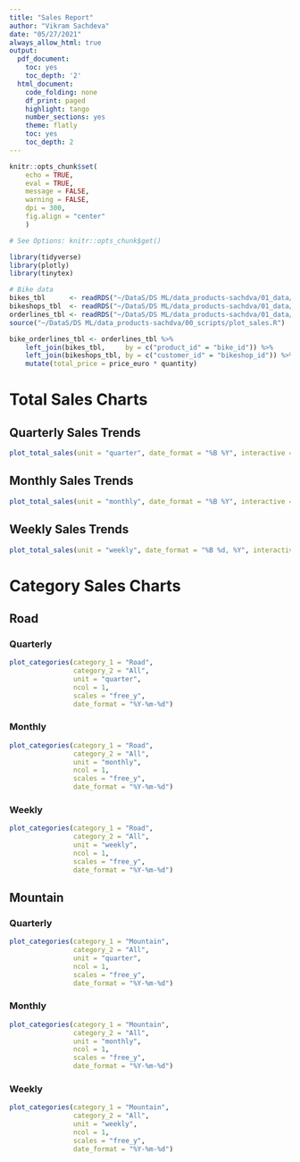 ```yaml
---
title: "Sales Report"
author: "Vikram Sachdeva"
date: "05/27/2021"
always_allow_html: true
output:
  pdf_document:
    toc: yes
    toc_depth: '2'
  html_document:
    code_folding: none
    df_print: paged
    highlight: tango
    number_sections: yes
    theme: flatly
    toc: yes
    toc_depth: 2
---
```


```r
knitr::opts_chunk$set(
    echo = TRUE,
    eval = TRUE,
    message = FALSE,
    warning = FALSE,
    dpi = 300,
    fig.align = "center"
    )

# See Options: knitr::opts_chunk$get()
```

```r
library(tidyverse)
library(plotly)
library(tinytex)

# Bike data
bikes_tbl      <- readRDS("~/DataS/DS ML/data_products-sachdva/01_data/bikes_tbl.rds")
bikeshops_tbl  <- readRDS("~/DataS/DS ML/data_products-sachdva/01_data/bikeshops_tbl.rds")
orderlines_tbl <- readRDS("~/DataS/DS ML/data_products-sachdva/01_data/orderlines_tbl.rds")
source("~/DataS/DS ML/data_products-sachdva/00_scripts/plot_sales.R")

bike_orderlines_tbl <- orderlines_tbl %>%
    left_join(bikes_tbl,     by = c("product_id" = "bike_id")) %>%
    left_join(bikeshops_tbl, by = c("customer_id" = "bikeshop_id")) %>%
    mutate(total_price = price_euro * quantity)

```
# Total Sales Charts {.tabset .tabset-fade .tabset-pills}
## Quarterly Sales Trends
```r
plot_total_sales(unit = "quarter", date_format = "%B %Y", interactive = TRUE)

```
## Monthly Sales Trends
```r
plot_total_sales(unit = "monthly", date_format = "%B %Y", interactive = TRUE)
```
## Weekly Sales Trends
```r
plot_total_sales(unit = "weekly", date_format = "%B %d, %Y", interactive = TRUE)
```
# Category Sales Charts {.tabset .tabset-fade .tabset-pills}
## Road
### Quarterly
```r
plot_categories(category_1 = "Road", 
                category_2 = "All", 
                unit = "quarter",
                ncol = 1, 
                scales = "free_y", 
                date_format = "%Y-%m-%d")
```
### Monthly
```r
plot_categories(category_1 = "Road", 
                category_2 = "All", 
                unit = "monthly",
                ncol = 1, 
                scales = "free_y", 
                date_format = "%Y-%m-%d")
```
### Weekly
```r
plot_categories(category_1 = "Road", 
                category_2 = "All", 
                unit = "weekly",
                ncol = 1, 
                scales = "free_y", 
                date_format = "%Y-%m-%d")
```
## Mountain
### Quarterly
```r
plot_categories(category_1 = "Mountain", 
                category_2 = "All", 
                unit = "quarter",
                ncol = 1, 
                scales = "free_y", 
                date_format = "%Y-%m-%d")
```
### Monthly
```r
plot_categories(category_1 = "Mountain", 
                category_2 = "All", 
                unit = "monthly",
                ncol = 1, 
                scales = "free_y", 
                date_format = "%Y-%m-%d")
```
### Weekly
```r
plot_categories(category_1 = "Mountain", 
                category_2 = "All", 
                unit = "weekly",
                ncol = 1, 
                scales = "free_y", 
                date_format = "%Y-%m-%d")
```





